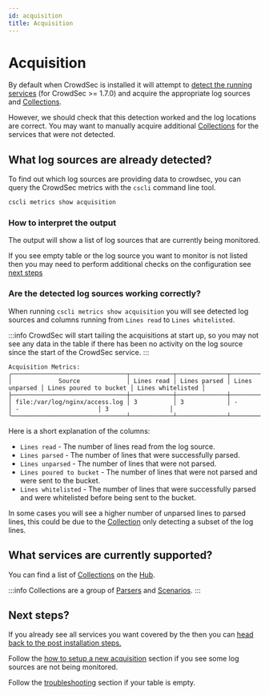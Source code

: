 ```yaml
---
id: acquisition
title: Acquisition
---
```


# Acquisition

By default when CrowdSec is installed it will attempt to [detect the running services](https://docs.crowdsec.net/next/log_processor/service-discovery-setup/intro) (for CrowdSec >= 1.7.0) and acquire the appropriate log sources and [Collections](https://docs.crowdsec.net/docs/next/collections/intro).

However, we should check that this detection worked and the log locations are correct.
You may want to manually acquire additional [Collections](https://docs.crowdsec.net/docs/next/collections/intro) for the services that were not detected.

## What log sources are already detected?

To find out which log sources are providing data to crowdsec, you can query the CrowdSec metrics with the `cscli` command line tool.

```bash
cscli metrics show acquisition
```

### How to interpret the output

The output will show a list of log sources that are currently being monitored.

If you see empty table or the log source you want to monitor is not listed then you may need to perform additional checks on the configuration see [next steps](#next-steps)

### Are the detected log sources working correctly?

When running `cscli metrics show acquisition` you will see detected log sources and columns running from `Lines read` to `Lines whitelisted`.

:::info
CrowdSec will start tailing the acquisitions at start up, so you may not see any data in the table if there has been no activity on the log source since the start of the CrowdSec service.
:::

```
Acquisition Metrics:
╭────────────────────────────────┬────────────┬──────────────┬────────────────┬────────────────────────┬───────────────────╮
│             Source             │ Lines read │ Lines parsed │ Lines unparsed │ Lines poured to bucket │ Lines whitelisted │
├────────────────────────────────┼────────────┼──────────────┼────────────────┼────────────────────────┼───────────────────┤
│ file:/var/log/nginx/access.log │ 3          │ 3            │ -              │ -                      │ 3                 │
╰────────────────────────────────┴────────────┴──────────────┴────────────────┴────────────────────────┴───────────────────╯
```

Here is a short explanation of the columns:

- `Lines read` - The number of lines read from the log source.
- `Lines parsed` - The number of lines that were successfully parsed.
- `Lines unparsed` - The number of lines that were not parsed.
- `Lines poured to bucket` - The number of lines that were not parsed and were sent to the bucket.
- `Lines whitelisted` - The number of lines that were successfully parsed and were whitelisted before being sent to the bucket.

In some cases you will see a higher number of unparsed lines to parsed lines, this could be due to the [Collection](https://docs.crowdsec.net/docs/next/collections/intro) only detecting a subset of the log lines.

## What services are currently supported?

You can find a list of [Collections](https://docs.crowdsec.net/docs/next/collections/intro) on the [Hub](https://hub.crowdsec.net/).

:::info
Collections are a group of [Parsers](https://docs.crowdsec.net/docs/next/parsers/intro) and [Scenarios](https://docs.crowdsec.net/docs/next/scenarios/intro).
:::

## Next steps?

If you already see all services you want covered by the then you can [head back to the post installation steps.](/u/getting_started/next_steps#3-acquisitions-%EF%B8%8F)

Follow the [how to setup a new acquisition](/getting_started/post_installation/acquisition_new.mdx) section if you see some log sources are not being monitored.

Follow the [troubleshooting](/getting_started/post_installation/acquisition_troubleshoot.mdx) section if your table is empty.
